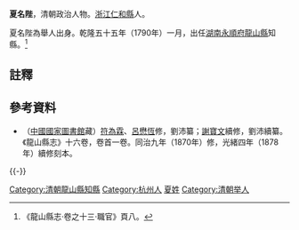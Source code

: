 '''夏名陛'''，清朝政治人物。[[浙江|浙江]][[仁和縣|仁和縣]]人。

夏名陛為舉人出身。乾隆五十五年（1790年）一月，出任[[湖南|湖南]][[永順府|永順府]][[龍山縣|龍山縣]]知縣。<ref>《龍山縣志·卷之十三·職官》頁八。</ref>

==註釋==
{{reflist}}

==參考資料==
*（[[中國國家圖書館|中國國家圖書館]]藏）[[符為霖|符為霖]]、[[呂懋恆|呂懋恆]]修，劉沛纂；[[謝寶文|謝寶文]]續修，劉沛續纂。《龍山縣志》十六卷，卷首一卷。同治九年（1870年）修，光緒四年（1878年）續修刻本。

{{-}}
{{start box}}
{{s-off}}
{{succession box|[[楊皋亮|楊皋亮]]|[[史積英|史積英]]|[[湖南|湖南]][[永順府|永順府]][[龍山縣|龍山縣]][[知縣|知縣]]（[[龍山縣知縣列表|列表]]）|<small>乾隆五十五年（1790年）一月上任</small>}}
{{end box}}

{{DEFAULTSORT:Xia夏}}
[[Category:清朝龍山縣知縣|Category:清朝龍山縣知縣]]
[[Category:杭州人|Category:杭州人]]
[[Category:夏姓|夏姓]]
[[Category:清朝举人|Category:清朝举人]]
{{清朝人物小作品}}